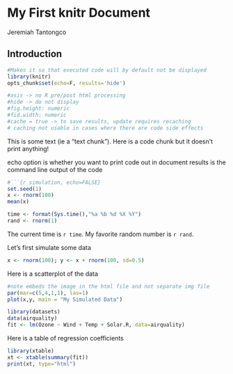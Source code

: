 # My First knitr Document
Jeremiah Tantongco

## Introduction

```r
#Makes it so that executed code will by default not be displayed
library(knitr)
opts_chunk$set(echo=F, results='hide')

#asis -> no R pre/post html processing
#hide -> do not display
#fig.height: numeric
#fid.width: numeric
#cache = true -> to save results, update requires recaching
# caching not usable in cases where there are code side effects
```

This is some text (ie a "text chunk"). Here is a code chunk but it doesn't print anything!

echo option is whether you want to print code out in document
results is the command line output of the code

```r
#```{r simulation, echo=FALSE} 
set.seed(1)
x <- rnorm(100)
mean(x)
```

```r
time <- format(Sys.time(),"%a %b %d %X %Y")
rand <- rnorm(1)
```

The current time is `r time`. My favorite random number is `r rand`.

Let's first simulate some data
```r
x <- rnorm(100); y <- x + rnorm(100, sd=0.5)
```

Here is a scatterplot of the data

```r
#note embeds the image in the html file and not separate img file
par(mar=c(5,4,1,1), las=1)
plot(x,y, main = "My Simulated Data")
```

```r
library(datasets)
data(airquality)
fit <- lm(Ozone ~ Wind + Temp + Solar.R, data=airquality)
```

Here is a table of regression coefficients
```r
library(xtable)
xt <- xtable(summary(fit))
print(xt, type="html")
```